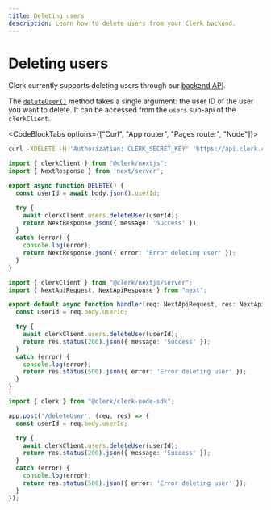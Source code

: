 ```yaml
---
title: Deleting users
description: Learn how to delete users from your Clerk backend.
---
```


# Deleting users

Clerk currently supports deleting users through our [backend API](https://clerk.com/docs/reference/backend-api/tag/Users#operation/DeleteUser). 

The [`deleteUser()`](/docs/references/backend/user/delete-user) method takes a single argument: the user ID of the user you want to delete. It can be accessed from the `users` sub-api of the `clerkClient`. 

<CodeBlockTabs options={["Curl", "App router", "Pages router", "Node"]}>
```bash copy filename="curl.sh"
curl -XDELETE -H 'Authorization: CLERK_SECRET_KEY' 'https://api.clerk.com/v1/users/{user_id}'
```

```ts copy filename="app/route/private.ts"
import { clerkClient } from "@clerk/nextjs";
import { NextResponse } from 'next/server';

export async function DELETE() {
  const userId = await body.json().userId;

  try {
    await clerkClient.users.deleteUser(userId);
    return NextResponse.json({ message: 'Success' });
  }
  catch (error) {
    console.log(error);
    return NextResponse.json({ error: 'Error deleting user' });
  }
}
```

```ts copy filename="pages/api/private.ts"
import { clerkClient } from "@clerk/nextjs/server";
import { NextApiRequest, NextApiResponse } from "next";

export default async function handler(req: NextApiRequest, res: NextApiResponse) {
  const userId = req.body.userId;

  try {
    await clerkClient.users.deleteUser(userId);
    return res.status(200).json({ message: 'Success' });
  }
  catch (error) {
    console.log(error);
    return res.status(500).json({ error: 'Error deleting user' });
  }
}
```

```ts copy filename="private.ts"
import { clerk } from "@clerk/clerk-node-sdk";

app.post('/deleteUser', (req, res) => {
  const userId = req.body.userId;

  try {
    await clerkClient.users.deleteUser(userId);
    return res.status(200).json({ message: 'Success' });
  }
  catch (error) {
    console.log(error);
    return res.status(500).json({ error: 'Error deleting user' });
  }
});
```
</CodeBlockTabs>